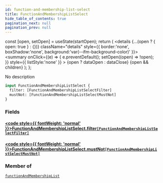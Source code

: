 ```yaml
---
id: function-and-membership-list-select
title: FunctionAndMembershipListSelect
hide_table_of_contents: true
pagination_next: null
pagination_prev: null
---
```







  const [open, setOpen] = useState(startOpen);
  return (
    <details {...(open ? { open: true } : {})} className="details" style={{ border:'none', boxShadow:'none', background:'var(--ifm-background-color)' }}>
      <summary
        onClick={(e) => {
          e.preventDefault();
          setOpen((open) => !open);
        }}
        style={{ listStyle:'none' }}
      >
      {open ? dataOpen : dataClose}
      </summary>
      {open && children}
    </details>
  );
};




No description


```graphql
input FunctionAndMembershipListSelect {
  filter: [FunctionAndMembershipListSelectFilter]
  mustNot: [FunctionAndMembershipListSelectMustNot]
}
```




### Fields

#### [<code style={{ fontWeight: 'normal' }}>FunctionAndMembershipListSelect.<b>filter</b></code>](#)<Bullet />[`[FunctionAndMembershipListSelectFilter]`](/cris/inputs/function-and-membership-list-select-filter) <Badge class="secondary" text="list"/> <Badge class="secondary" text="input"/>
> 
> 

#### [<code style={{ fontWeight: 'normal' }}>FunctionAndMembershipListSelect.<b>mustNot</b></code>](#)<Bullet />[`[FunctionAndMembershipListSelectMustNot]`](/cris/inputs/function-and-membership-list-select-must-not) <Badge class="secondary" text="list"/> <Badge class="secondary" text="input"/>
> 
> 



### Member of

[`functionAndMembershipList`](/cris/queries/function-and-membership-list)  <Badge class="secondary" text="query"/>

